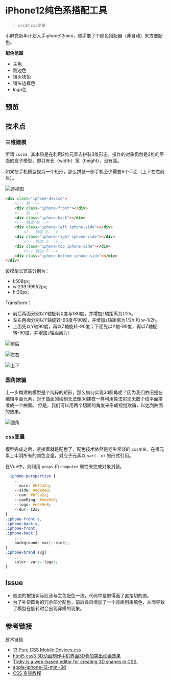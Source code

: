 
<Meta />

# iPhone12纯色系搭配工具
> `css3d` `css变量`

小屏党新年计划入手iphone12mini，顺手撸了个颜色搭配器（非自动）来方便配色。

**配色范围**
- 主色
- 侧边色
- 镜头块色
- 镜头边框色
- logo色

## 预览
<Story of={Iphone2d.Preview} />
<Controls of={Iphone2d.Preview} />

## 技术点

### 三维建模
所谓 `css3d` , 其本质是在利用2维元素去拼装3维形态。操作的对象仍然是2维的平面的盒子模型，即只有长（width）宽（height），没有高。

如果把手机模型视为一个矩形，那么拼装一部手机至少需要6个平面（上下左右前后）。

![透视图](./docs/20210218000001.png)

```html
<div class="iphone-device">
    <!-- 前 -->
    <div class="iphone-front"></div>
    <!-- 后 -->
    <div class="iphone-back"></div>
    <!-- 侧边-左 -->
    <div class="iphone-left iphone-side"></div>
        <!-- 侧边-右 -->
    <div class="iphone-right iphone-side"></div>
        <!-- 侧边-上 -->
    <div class="iphone-top iphone-side"></div>
        <!-- 侧边-下 -->
    <div class="iphone-bottom iphone-side"></div>
</div>
```

设模型长宽高分别为：
- l:508px;
- w:239.99952px;
- h:30px;

Transform：
- 前后两面分别以Y轴旋转0度与180度，并增加z轴距离为1/2h。
- 左右两面分别以Y轴旋转-90度与90度，并增加z轴距离为1/2h 和 w-1/2h。
- 上面先以Y轴90度，再以Z轴旋转-90度；下面先以Y轴-90度，再以Z轴旋转-90度，并增加z轴距离为l

![前后](./docs/20210218000002.jpg)

![左右](./docs/20210218000003.jpg)

![上下](./docs/20210218000004.jpg)

### 圆角欺骗

上一步构建的模型是个纯粹的矩形，那么如何实现3d圆角呢？因为我们依旧是在编辑平面元素，对于曲面的绘制无法像3d建模一样利用算法实现无数个线平面拼凑成一个曲面。
但是，我们可以用两个切面的角度来形成视觉欺骗，以达到曲面的效果。

![圆角](./docs/20210218000005.jpg)


### css变量
模型完成之后，紧接着就是配色了，配色技术依然是老生常谈的 `css变量`。在根元素上申明所有的颜色变量，对应子元素以 `var(--x)` 的形式引用。

在Vue中，则利用 `props` 和 `computed` 属性来完成对象封装。

```css
 .iphone-perspective {
    ...
    --main: #bf2a2a;
    --side: #ede9e8;
    --cam: #bf2a2a;
    --camRing: #ede9e8;
    --logo: #ede9e8;
    --dur: 12s;
}
.iphone-front-s,
.iphone-back-s,
.iphone-front,
.iphone-back {
    ...
    background: var(--side);
}
.iphone-brand svg{
    ...
    color: var(--logo);
}
```

## Issue

- 侧边的按钮实际应该与主色配色一致，代码中是懒得画了直接切的图。
- 为了补偿圆角的冗余部分配色，前后各自增加了一个背面用来填色，从而导致了模型在旋转时会出现穿模的现象。

## 参考链接

技术链接
- [13 Pure CSS Mobile Devices.css](http://marvelapp.github.io/devices.css/)
- [html5 css3 3D动画制作手机界面3D叠加突出动画效果](https://www.17sucai.com/pins/demo-show?id=4518)
- [Tridiv is a web-based editor for creating 3D shapes in CSS.](http://tridiv.com/)
- [apple-iphone-12-mini-3d](https://www.turbosquid.com/zh_cn/3d-models/apple-iphone-12-mini-3d-1642901)
- [CSS 变量教程](http://www.ruanyifeng.com/blog/2017/05/css-variables.html)
